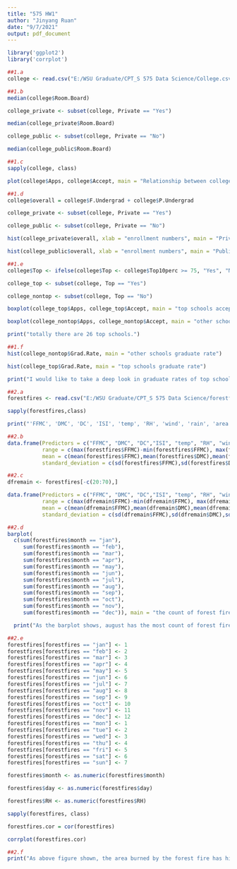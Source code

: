 ---
title: "575 HW1"
author: "Jinyang Ruan"
date: "9/7/2021"
output: pdf_document
---

```{r libraries prepare}

library('ggplot2')
library('corrplot')

```

```{r 1.a}
##1.a
college <- read.csv("E:/WSU Graduate/CPT_S 575 Data Science/College.csv")

```

```{r 1.b}

##1.b
median(college$Room.Board)

college_private <- subset(college, Private == "Yes")

median(college_private$Room.Board)

college_public <- subset(college, Private == "No")

median(college_public$Room.Board)

```

```{r 1.c}
##1.c
sapply(college, class)

plot(college$Apps, college$Accept, main = "Relationship between colleges' application and acceptance", xlab = "Application number", ylab = "Acceptance number")

```

```{r 1.d}
##1.d
college$overall = college$F.Undergrad + college$P.Undergrad

college_private <- subset(college, Private == "Yes")

college_public <- subset(college, Private == "No")

hist(college_private$overall, xlab = "enrollment numbers", main = "Private schools overall enrollment numbers")

hist(college_public$overall, xlab = "enrollment numbers", main = "Public schools overall enrollment numbers")

```

```{r 1.e}
##1.e
college$Top <- ifelse(college$Top <- college$Top10perc >= 75, "Yes", "No")

college_top <- subset(college, Top == "Yes")

college_nontop <- subset(college, Top == "No")

boxplot(college_top$Apps, college_top$Accept, main = "top schools acceptance rate", xlab = "Apps/Accept", ylab = "number")

boxplot(college_nontop$Apps, college_nontop$Accept, main = "other schools acceptance rate", xlab = "Apps/Accept", ylab = "number")

print("totally there are 26 top schools.")

```

```{r (1.f)}
##1.f
hist(college_nontop$Grad.Rate, main = "other schools graduate rate")

hist(college_top$Grad.Rate, main = "top schools graduate rate")

print("I would like to take a deep look in graduate rates of top schools and other schools.My hypotheses was top schools had lower graduate rate since they are intuitively 'better' than other schools. However, the interesting fact is that top schools generally have higher graduate rate (around 90%) than others (around 60%). The reason probably is the students in top schools are better at studying so even it is more difficult to graduate, top schools sill have higher graduate rates.")

```

```{r 2.a}
##2.a
forestfires <- read.csv("E:/WSU Graduate/CPT_S 575 Data Science/forestfires.csv")

sapply(forestfires,class)

print("'FFMC', 'DMC', 'DC', 'ISI', 'temp', 'RH', 'wind', 'rain', 'area' can be considered as quantitative predictors. 'month' and 'day' can be considered as quanlitative predictors but they are easily represented as quantative predictors.")

```

```{r 2.b}
##2.b
data.frame(Predictors = c("FFMC", "DMC", "DC","ISI", "temp", "RH", "wind", "rain", "area"),
           range = c(max(forestfires$FFMC)-min(forestfires$FFMC), max(forestfires$DMC)-min(forestfires$DMC), max(forestfires$DC)-min(forestfires$DC), max(forestfires$ISI)-min(forestfires$ISI), max(forestfires$temp)-min(forestfires$temp), max(forestfires$RH)-min(forestfires$RH),max(forestfires$wind)-min(forestfires$wind),max(forestfires$rain)-min(forestfires$rain), max(forestfires$area)-min(forestfires$area)),
           mean = c(mean(forestfires$FFMC),mean(forestfires$DMC),mean(forestfires$DC),mean(forestfires$ISI),mean(forestfires$temp),mean(forestfires$RH),mean(forestfires$wind),mean(forestfires$rain),mean(forestfires$area)),
           standard_deviation = c(sd(forestfires$FFMC),sd(forestfires$DMC),sd(forestfires$DC),sd(forestfires$ISI),sd(forestfires$temp),sd(forestfires$RH),sd(forestfires$wind),sd(forestfires$rain),sd(forestfires$area)))

```

```{r 2.c}
##2.c
dfremain <- forestfires[-c(20:70),]

data.frame(Predictors = c("FFMC", "DMC", "DC","ISI", "temp", "RH", "wind", "rain", "area"),
           range = c(max(dfremain$FFMC)-min(dfremain$FFMC), max(dfremain$DMC)-min(dfremain$DMC), max(dfremain$DC)-min(dfremain$DC), max(dfremain$ISI)-min(dfremain$ISI), max(dfremain$temp)-min(dfremain$temp), max(dfremain$RH)-min(dfremain$RH),max(dfremain$wind)-min(dfremain$wind),max(dfremain$rain)-min(dfremain$rain), max(dfremain$area)-min(dfremain$area)),
           mean = c(mean(dfremain$FFMC),mean(dfremain$DMC),mean(dfremain$DC),mean(dfremain$ISI),mean(dfremain$temp),mean(dfremain$RH),mean(dfremain$wind),mean(dfremain$rain),mean(dfremain$area)),
           standard_deviation = c(sd(dfremain$FFMC),sd(dfremain$DMC),sd(dfremain$DC),sd(dfremain$ISI),sd(dfremain$temp),sd(dfremain$RH),sd(dfremain$wind),sd(dfremain$rain),sd(dfremain$area)))

```

```{r 2.d}
##2.d
barplot(
  c(sum(forestfires$month == "jan"),
     sum(forestfires$month == "feb"), 
     sum(forestfires$month == "mar"), 
     sum(forestfires$month == "apr"), 
     sum(forestfires$month == "may"), 
     sum(forestfires$month == "jun"), 
     sum(forestfires$month == "jul"), 
     sum(forestfires$month == "aug"), 
     sum(forestfires$month == "sep"), 
     sum(forestfires$month == "oct"), 
     sum(forestfires$month == "nov"), 
     sum(forestfires$month == "dec")), main = "the count of forest fires in each month", xlab = "month", ylab = "the count of forest fires")

  print("As the barplot shows, august has the most count of forest fires.")

```

```{r}
##2.e
forestfires[forestfires == "jan"] <- 1
forestfires[forestfires == "feb"] <- 2
forestfires[forestfires == "mar"] <- 3
forestfires[forestfires == "apr"] <- 4
forestfires[forestfires == "may"] <- 5
forestfires[forestfires == "jun"] <- 6
forestfires[forestfires == "jul"] <- 7
forestfires[forestfires == "aug"] <- 8
forestfires[forestfires == "sep"] <- 9
forestfires[forestfires == "oct"] <- 10
forestfires[forestfires == "nov"] <- 11
forestfires[forestfires == "dec"] <- 12
forestfires[forestfires == "mon"] <- 1
forestfires[forestfires == "tue"] <- 2
forestfires[forestfires == "wed"] <- 3
forestfires[forestfires == "thu"] <- 4
forestfires[forestfires == "fri"] <- 5
forestfires[forestfires == "sat"] <- 6
forestfires[forestfires == "sun"] <- 7

```

```{r}

forestfires$month <- as.numeric(forestfires$month)

forestfires$day <- as.numeric(forestfires$day)

forestfires$RH <- as.numeric(forestfires$RH)

sapply(forestfires, class)

```

```{r 2.e}

forestfires.cor = cor(forestfires)

corrplot(forestfires.cor)

```

```{r 2.f}
##2.f
print("As above figure shown, the area burned by the forest fire has higher positive correlation coefficient with temperature in degrees Celsius(temp), and higher negative correlation coefficient with relative humidity, which means the burned area goes up with the higher temperature and lower relative humidity in some cases.")

```


